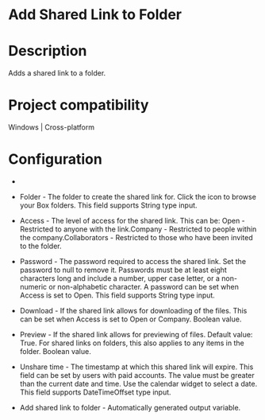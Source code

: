 ﻿# Add Shared Link to Folder

# Description

Adds a shared link to a folder.

# Project compatibility

Windows | Cross-platform

# Configuration

* 
* Folder - The folder to create the shared link for. Click the icon to browse your Box folders. This field supports String type input.
* Access - The level of access for the shared link. This can be: Open - Restricted to anyone with the link.Company - Restricted to people within the company.Collaborators - Restricted to those who have been invited to the folder.







* Password - The password required to access the shared link. Set the password to null to remove it. Passwords must be at least eight characters long and include a number, upper case letter, or a non-numeric or non-alphabetic character. A password can be set when Access is set to Open. This field supports String type input.
* Download - If the shared link allows for downloading of the files. This can be set when Access is set to Open or Company. Boolean value.
* Preview - If the shared link allows for previewing of files. Default value: True. For shared links on folders, this also applies to any items in the folder. Boolean value.
* Unshare time - The timestamp at which this shared link will expire. This field can be set by users with paid accounts. The value must be greater than the current date and time. Use the calendar widget to select a date. This field supports DateTimeOffset type input.



* Add shared link to folder - Automatically generated output variable.
